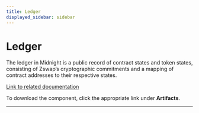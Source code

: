 ```yaml
---
title: Ledger
displayed_sidebar: sidebar
---
```


# Ledger

The ledger in Midnight is a public record of contract states and token states, consisting of Zswap’s cryptographic commitments and a mapping of contract addresses to their respective states.

[Link to related documentation](../../develop/how-midnight-works/semantics)

To download the component, click the appropriate link under **Artifacts**.

---




<DynamicList />
